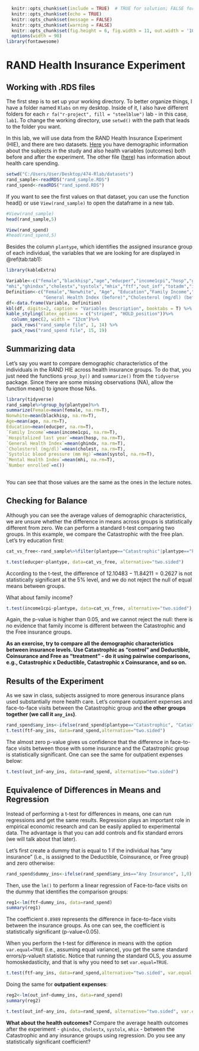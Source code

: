 ```r
  knitr::opts_chunk$set(include = TRUE)  # TRUE for solution; FALSE for questions set
  knitr::opts_chunk$set(echo = TRUE)
  knitr::opts_chunk$set(message = FALSE)
  knitr::opts_chunk$set(warning = FALSE)
  knitr::opts_chunk$set(fig.height = 6, fig.width = 11, out.width = '100%', fig.align = "center")
  options(width = 90)
library(fontawesome)
```

# RAND Health Insurance Experiment 

## Working with .RDS files 

The first step is to set up your working directory. To better organize things, I have a folder named `Rlabs` on my desktop. Inside of it, I also have different folders for each `r fa("r-project", fill = "steelblue")` lab - in this case, `lab1`. To change the working directory, use  `setwd()` with the path that leads to the folder you want. 

In this lab, we will use data from the RAND Health Insurance Experiment (HIE), and there are two datasets. [Here](https://github.com/guerramarcelino/PolicyEval/raw/main/Datasets/rand_sample.RDS) you have demographic information about the subjects in the study and also health variables (outcomes) both before and after the experiment. The other file ([here](https://github.com/guerramarcelino/PolicyEval/raw/main/Datasets/rand_spend.RDS)) has information about health care spending. 


```r
setwd("C:/Users/User/Desktop/474-Rlab/datasets")
rand_sample<-readRDS("rand_sample.RDS")
rand_spend<-readRDS("rand_spend.RDS")
```
If you want to see the first values on that dataset, you can use the function head() or use `View(rand_sample)` to open the dataframe in a new tab.

```r
#View(rand_sample)
head(rand_sample,5)
```

```r
View(rand_spend)
#head(rand_spend,5)
```

Besides the column `plantype`, which identifies the assigned insurance group of each individual, the variables that we are looking for are displayed in  \@ref(tab:tab1):

```r
library(kableExtra)

Variable<-c("female","blackhisp","age","educper","income1cpi","hosp","ghindx","cholest","systol",
"mhi","ghindxx","cholestx","systolx","mhix","ftf","out_inf","totadm","inpdol_inf","tot_inf")
Definition<-c("Female","Nonwhite", "Age", "Education","Family Income","Hospitalized last year",
              "General Health Index (before)","Cholesterol (mg/dl) (before)","Systolic blood pressure (mm Hg) (before)","Mental Health Index (before)","General Health Index (after)","Cholesterol (mg/dl) (after)","Systolic blood pressure (mm Hg) (after)","Mental Health Index (after)","Face-to-face visits", "Outpatient expenses", "Hospital admissions", "Inpatient expenses", "Total expenses")
df<-data.frame(Variable, Definition)
kbl(df, digits=2, caption = "Variables Description", booktabs = T) %>%
kable_styling(latex_options = c("striped", "HOLD_position"))%>%
  column_spec(2, width = "12cm")%>%
  pack_rows("rand_sample file", 1, 14) %>%
  pack_rows("rand_spend file", 15, 19) 
```

## Summarizing data

Let's say you want to compare demographic characteristics of the individuals in the RAND HIE across health insurance groups. To do that, you just need the functions `group_by()` and `summarize()` from the `tidyverse` package. Since there are some missing observations (NA), allow the function mean() to ignore those NAs. 

```r
library(tidyverse)
rand_sample%>%group_by(plantype)%>%
summarize(Female=mean(female, na.rm=T), 
Nonwhite=mean(blackhisp, na.rm=T),                    
Age=mean(age, na.rm=T), 
Education=mean(educper, na.rm=T), 
`Family Income`=mean(income1cpi, na.rm=T),
`Hospitalized last year`=mean(hosp, na.rm=T), 
`General Health Index`=mean(ghindx, na.rm=T),
`Cholesterol (mg/dl)`=mean(cholest, na.rm=T),
`Systolic blood pressure (mm Hg)`=mean(systol, na.rm=T),
`Mental Health Index`=mean(mhi, na.rm=T),
`Number enrolled`=n())
  
```

You can see that those values are the same as the ones in the lecture notes. 

## Checking for Balance

Although you can see the average values of demographic characteristics, we are unsure whether the difference in means across groups is statistically different from zero. We can perform a standard t-test comparing two groups. In this example, we compare the Catastrophic with the free plan. Let's try education first:


```r
cat_vs_free<-rand_sample%>%filter(plantype=="Catastrophic"|plantype=="Free")

t.test(educper~plantype, data=cat_vs_free, alternative="two.sided")
```
According to the t-test, the difference of $12.10483-11.84211=0.2627$ is not statistically significant at the 5% level, and we do not reject the null of equal means between groups. 

What about family income?

```r
t.test(income1cpi~plantype, data=cat_vs_free, alternative="two.sided")
```
Again, the p-value is higher than 0.05, and we cannot reject the null: there is no evidence that family income is different between the Catastrophic and the Free insurance groups. 

**As an exercise, try to compare all the demographic characteristics between insurance levels. Use Catastrophic as "control" and Deductible, Coinsurance and Free as "treatment" - do it using pairwise comparisons, e.g., Catastrophic x Deductible, Catastrophic x Coinsurance, and so on.**   


## Results of the Experiment

As we saw in class, subjects assigned to more generous insurance plans used substantially more health care. Let's compare outpatient expenses and face-to-face visits between the Catastrophic group and **the other groups together (we call it `any_ins`)**.

```r

rand_spend$any_ins<-ifelse(rand_spend$plantype=="Catastrophic", "Catastrophic","Any Insurance")
t.test(ftf~any_ins, data=rand_spend,alternative="two.sided")
```
The almost zero p-value gives us confidence that the difference in face-to-face visits between those with some insurance and the Catastrophic group is statistically significant. One can see the same for outpatient expenses below:

```r
t.test(out_inf~any_ins, data=rand_spend, alternative="two.sided")
```


## Equivalence of Differences in Means and Regression

Instead of performing a t-test for differences in means, one can run regressions and get the same results. Regression plays an important role in empirical economic research and can be easily applied to experimental data. The advantage is that you can add controls and fix standard errors (we will talk about that later).  

Let's first create a dummy that is equal to 1 if the individual has "any insurance" (i.e., is assigned to the Deductible, Coinsurance, or Free group) and zero otherwise:

```r
rand_spend$dummy_ins<-ifelse(rand_spend$any_ins=="Any Insurance", 1,0)
```

Then, use the `lm()` to perform a linear regression of Face-to-face visits on the dummy that identifies the comparison groups:

```r
reg1<-lm(ftf~dummy_ins, data=rand_spend)
summary(reg1)
```
The coefficient `0.8989` represents the difference in face-to-face visits between the insurance groups. As one can see, the coefficient is statistically significant (p-value<0.05).

When you perform the t-test for difference in means with the option `var.equal=TRUE` (i.e., assuming equal variance), you get the same standard errors/p-value/t statistic. Notice that running the standard OLS, you assume homoskedasticity, and that is why you need to set `var.equal=TRUE`.

```r
t.test(ftf~any_ins, data=rand_spend,alternative="two.sided", var.equal = TRUE)
```

Doing the same for **outpatient expenses**:


```r
reg2<-lm(out_inf~dummy_ins, data=rand_spend)
summary(reg2)
```

```r
t.test(out_inf~any_ins, data=rand_spend, alternative="two.sided", var.equal = TRUE)
```

**What about the health outcomes?** Compare the average health outcomes after the experiment - `ghindxx`, `cholestx`, `systolx`, `mhix` - between the Catastrophic and any insurance groups using regression. Do you see any statistically significant coefficient?  

